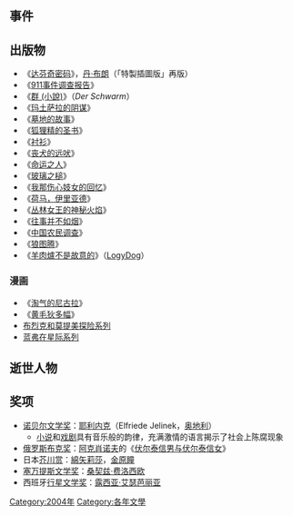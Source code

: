{{C21YearInTopic|2004年}}
== 事件 ==

== 出版物 ==
*《[[达芬奇密码|达芬奇密码]]》，[[丹·布朗|丹·布朗]]（「特製插圖版」再版）
*《[[911事件调查报告|911事件调查报告]]》
*《[[群_(小說)|群 (小說)]]》（''Der Schwarm''）
*《[[玛土萨拉的阴谋|玛土萨拉的阴谋]]》
*《[[墓地的故事|墓地的故事]]》
*《[[狐狸精的圣书|狐狸精的圣书]]》
*《[[衬衫|衬衫]]》
*《[[丧犬的远吠|丧犬的远吠]]》
*《[[命运之人|命运之人]]》
*《[[玻璃之槌|玻璃之槌]]》
*《[[我那伤心妓女的回忆|我那伤心妓女的回忆]]》
*《[[荷马，伊里亚德|荷马，伊里亚德]]》
*《[[丛林女王的神秘火焰|丛林女王的神秘火焰]]》
*《[[往事并不如烟|往事并不如烟]]》
*《[[中国农民调查|中国农民调查]]》
*《[[狼图腾|狼图腾]]》
*《[[羊肉爐不是故意的|羊肉爐不是故意的]]》（[[LogyDog|LogyDog]]）

=== 漫画 ===
*《[[淘气的尼古拉|淘气的尼古拉]]》
*《[[黄毛狄多幅|黄毛狄多幅]]》
*[[布烈克和莫提美探险系列|布烈克和莫提美探险系列]]
*[[蓝弗在星际系列|蓝弗在星际系列]]

== 逝世人物 ==

== 奖项 ==
*[[诺贝尔文学奖|诺贝尔文学奖]]：[[耶利内克|耶利内克]]（Elfriede Jelinek，[[奥地利|奥地利]]）
**[[小说|小说]]和[[戏剧|戏剧]]具有音乐般的韵律，充满激情的语言揭示了社会上陈腐现象
*[[俄罗斯布克奖|俄罗斯布克奖]]：[[阿克肖诺夫|阿克肖诺夫]]的《[[伏尔泰信男与伏尔泰信女|伏尔泰信男与伏尔泰信女]]》
*日本[[芥川赏|芥川赏]]：[[綿矢莉莎|綿矢莉莎]]，[[金原瞳|金原瞳]]
*[[塞万提斯文学奖|塞万提斯文学奖]]：[[桑契兹·费洛西欧|桑契兹·费洛西欧]]
*西班牙[[行星文学奖|行星文学奖]]：[[露西亚·艾瑟芭丽亚|露西亚·艾瑟芭丽亚]]

{{文学小作品}}

[[Category:2004年|Category:2004年]]
[[Category:各年文學|Category:各年文學]]